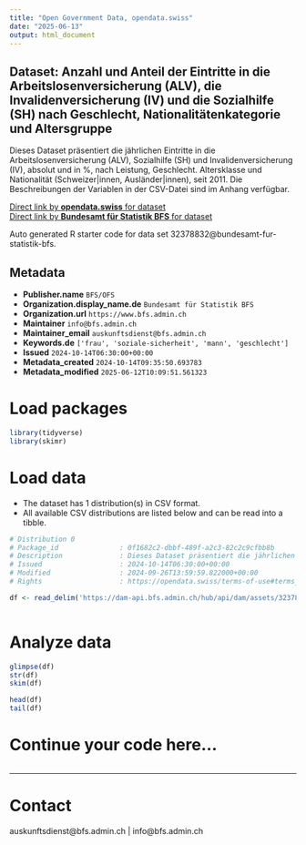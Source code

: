 ```yaml
---
title: "Open Government Data, opendata.swiss"
date: "2025-06-13"
output: html_document
---
```


## Dataset: Anzahl und Anteil der Eintritte in die Arbeitslosenversicherung (ALV), die Invalidenversicherung (IV) und die Sozialhilfe (SH) nach Geschlecht, Nationalitätenkategorie und Altersgruppe

Dieses Dataset präsentiert die jährlichen Eintritte in die Arbeitslosenversicherung (ALV), Sozialhilfe (SH) und Invalidenversicherung (IV), absolut und in %, nach Leistung, Geschlecht. Altersklasse und Nationalität (Schweizer|innen, Ausländer|innen), seit 2011. Die Beschreibungen der Variablen in der CSV-Datei sind im Anhang verfügbar.

[Direct link by **opendata.swiss** for dataset](https://opendata.swiss/de/dataset/anzahl-und-anteil-der-eintritte-in-die-arbeitslosenversicherung-alv-die-invalidenversicherung-i1)<br>
[Direct link by **Bundesamt für Statistik BFS** for dataset](https://www.bfs.admin.ch/asset/de/ts-x-13.06.02.09)

Auto generated R starter code for data set 32378832@bundesamt-fur-statistik-bfs.

## Metadata

- **Publisher.name** `BFS/OFS`
- **Organization.display_name.de** `Bundesamt für Statistik BFS`
- **Organization.url** `https://www.bfs.admin.ch`
- **Maintainer** `info@bfs.admin.ch`
- **Maintainer_email** `auskunftsdienst@bfs.admin.ch`
- **Keywords.de** `['frau', 'soziale-sicherheit', 'mann', 'geschlecht']`
- **Issued** `2024-10-14T06:30:00+00:00`
- **Metadata_created** `2024-10-14T09:35:50.693783`
- **Metadata_modified** `2025-06-12T10:09:51.561323`


# Load packages

```r

library(tidyverse)
library(skimr)

```

# Load data

-   The dataset has 1 distribution(s) in CSV format.
-   All available CSV distributions are listed below and can be read into a tibble.

```r

# Distribution 0
# Package_id               : 0f1682c2-dbbf-489f-a2c3-82c2c9cfbb8b
# Description              : Dieses Dataset präsentiert die jährlichen Eintritte in die Arbeitslosenversicherung (ALV), Sozialhilfe (SH) und Invalidenversicherung (IV), absolut und in %, nach Leistung, Geschlecht. Altersklasse und Nationalität (Schweizer\innen, Ausländer\innen), seit 2011. Die Beschreibungen der Variablen in der CSV-Datei sind im Anhang verfügbar.
# Issued                   : 2024-10-14T06:30:00+00:00
# Modified                 : 2024-09-26T13:59:59.822000+00:00
# Rights                   : https://opendata.swiss/terms-of-use#terms_by_ask

df <- read_delim('https://dam-api.bfs.admin.ch/hub/api/dam/assets/32378836/master')



```

# Analyze data

```r

glimpse(df)
str(df)
skim(df)

head(df)
tail(df)

```

# Continue your code here...

```r

```

------------------------------------------------------------------------

# Contact

auskunftsdienst@bfs.admin.ch | info@bfs.admin.ch
